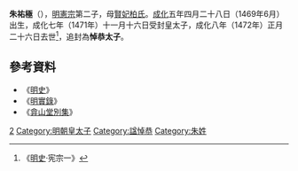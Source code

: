 '''朱祐極'''（{{bd|1469年|6月7日|1472年|3月5日|catIdx=Z朱}}），[[明憲宗|明憲宗]]第二子，母[[柏賢妃|賢妃柏氏]]。[[成化|成化]]五年四月二十八日（1469年6月）出生，成化七年（1471年）十一月十六日受封皇太子，成化八年（1472年）正月二十六日去世<ref>《[[明史|明史]]·宪宗一》</ref>，追封為'''悼恭太子'''。
{{Quotation|
皇太子册书
<br>
朕，荷天地眷祐。承祖宗付托。嗣守神器祗怀永图重。惟隆国家之本，系亿兆之心，必建元良以为储副。长子祐极，天潢钟粹，帝武发祥。岐嶷之资夙成，中外之心攸属。今特授以册宝，立为皇太子，正位东宫，惟者以立德，惟仁以广爱，惟诚为敬，克笃始终，惟亲正人，务正学，克日新。令闻尚戒骄逸，臻于宏远用光，绍我  祖宗大业于亿万年尔。惟钦哉！
}}
{{Quotation|
悼恭太子圹志
<br>皇太子祐极，今上皇帝之子。母贵妃柏氏。成化五年己丑四月二十八日生。天资颖异，中外属心。七年辛卯秋，文武群臣累表上请，以是年十一月十六日册封为皇太子，正位东宫。八年壬辰正月二十六日，以疾薨。上恸悼，辍视朝七日，赐谥曰悼恭。择以三月初十日，安葬金山。呜呼！皇太子之生，睿质天成，为国重器。胡为基，遽尔仙游。儒臣承命，特识幽宫，用垂永世云。
}}

==參考資料==
{{Reflist}}
*《[[明史|明史]]》
*《[[明實錄|明實錄]]》
*《[[弇山堂別集|弇山堂別集]]》
{{明憲宗皇室}}
{{明朝人物小作品}}

[[Category:明宪宗皇子|2]]
[[Category:明朝皇太子|Category:明朝皇太子]]
[[Category:諡悼恭|Category:諡悼恭]]
[[Category:朱姓|Category:朱姓]]